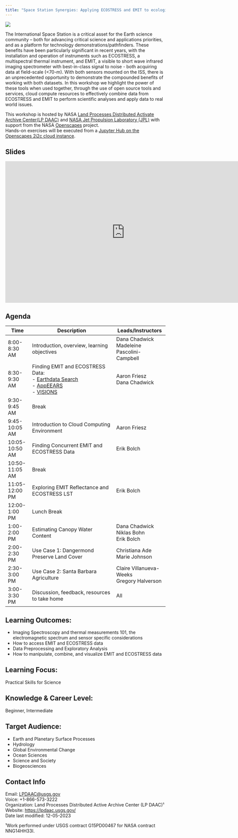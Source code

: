 ```yaml
---
title: "Space Station Synergies: Applying ECOSTRESS and EMIT to ecological problems for Scientific Insight"
---
```


<p align="left">
  <img src="img/ISS.jpg" />
</p>

The International Space Station is a critical asset for the Earth science community -- both for advancing critical science and applications priorities, and as a platform for technology demonstrations/pathfinders.  These benefits have been particularly significant in recent years, with the installation and operation of instruments such as ECOSTRESS, a multispectral thermal instrument, and EMIT, a visible to short wave infrared imaging spectrometer with best-in-class signal to noise - both acquiring data at field-scale (<70-m).  With both sensors mounted on the ISS, there is an unprecedented opportunity to demonstrate the compounded benefits of working with both datasets.  In this workshop we highlight the power of these tools when used together, through the use of open source tools and services, cloud compute resources to effectively combine data from ECOSTRESS and EMIT to perform scientific analyses and apply data to real world issues. 

This workshop is hosted by NASA [Land Processes Distributed Activate Archive Center(LP DAAC)](https://lpdaac.usgs.gov/) and [NASA Jet Propulsion Laboratory (JPL)](https://www.jpl.nasa.gov/) with support from the NASA [Openscapes](https://nasa-openscapes.github.io/) project.  
Hands-on exercises will be executed from a [Jupyter Hub on the Openscapes 2i2c cloud instance](https://tinyurl.com/yckery74).

## Slides

<iframe src="https://docs.google.com/presentation/d/1-XXW_FkcZuA3jxJN4EX_wpZ8Q8886nZqkhF9LaPhVEU/embed?start=false&loop=false&delayms=3000" frameborder="0" width="750" height="445" allowfullscreen="true" mozallowfullscreen="true" webkitallowfullscreen="true"></iframe>

## Agenda

| Time | Description | Leads/Instructors |  
|------|---------------------|-------------| 
|8:00-8:30 AM|Introduction, overview, learning objectives|Dana Chadwick <br> Madeleine Pascolini-Campbell|  
|8:30-9:30 AM|Finding EMIT and ECOSTRESS Data: <br> - [Earthdata Search](https://search.earthdata.nasa.gov/search) <br> - [AppEEARS](https://appeears.earthdatacloud.nasa.gov/) <br> - [VISIONS](https://earth.jpl.nasa.gov/emit/data/data-portal/coverage-and-forecasts/)|Aaron Friesz <br> Dana Chadwick|  
|9:30-9:45 AM|Break||  
|9:45-10:05 AM|Introduction to Cloud Computing Environment|Aaron Friesz|
|10:05-10:50 AM|Finding Concurrent EMIT and ECOSTRESS Data|Erik Bolch|  
|10:50-11:05 AM|Break||
|11:05-12:00 PM|Exploring EMIT Reflectance and ECOSTRESS LST|Erik Bolch|  
|12:00-1:00 PM|Lunch Break||  
|1:00-2:00 PM|Estimating Canopy Water Content|Dana Chadwick <br> Niklas Bohn <br> Erik Bolch|   
|2:00-2:30 PM|Use Case 1: Dangermond Preserve Land Cover|Christiana Ade <br> Marie Johnson|  
|2:30-3:00 PM|Use Case 2: Santa Barbara Agriculture|Claire Villanueva-Weeks <br> Gregory Halverson|
|3:00-3:30 PM|Discussion, feedback, resources to take home|All|  

## Learning Outcomes: 
- Imaging Spectroscopy and thermal measurements 101, the electromagnetic spectrum and sensor specific considerations  
- How to access EMIT and ECOSTRESS data  
- Data Preprocessing and Exploratory Analysis  
- How to manipulate, combine, and visualize EMIT and ECOSTRESS data  

## Learning Focus: 
Practical Skills for Science

## Knowledge & Career Level: 
Beginner, Intermediate

## Target Audience:
- Earth and Planetary Surface Processes
- Hydrology
- Global Environmental Change
- Ocean Sciences
- Science and Society
- Biogeosciences

## Contact Info  
Email: <LPDAAC@usgs.gov>  
Voice: +1-866-573-3222  
Organization: Land Processes Distributed Active Archive Center (LP DAAC)¹  
Website: <https://lpdaac.usgs.gov/>  
Date last modified: 12-05-2023  

¹Work performed under USGS contract G15PD00467 for NASA contract NNG14HH33I.
